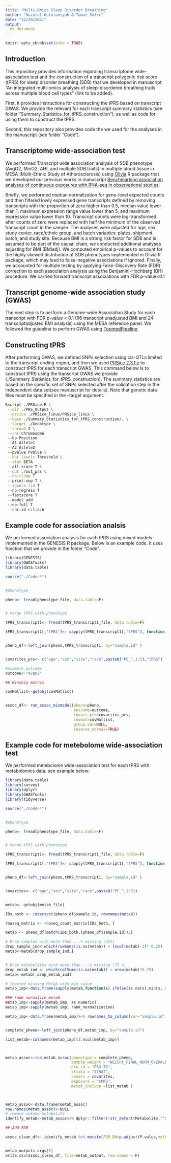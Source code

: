 ```yaml
---
title: "Multi-Omics Sleep Disorder Breathing"
author: "Nuzulul Kurniansyah & Tamar Sofer"
date: "12/29/2021"
output: 
  md_document
---
```



```r
knitr::opts_chunk$set(echo = TRUE)
```

## Introduction


This repository provides information regarding transcriptome wide-association test and the construction of a transcript polygenic risk score (tPRS) for sleep disorder breathing (SDB) that we developed in manuscript "An integrated multi-omics analysis of sleep-disordered breathing traits across multiple blood cell types" (link to be added).

First, it provides instructions for constructing the tPRS based on transcript GWAS. We provide the relevant for each transcript summary statistics (see folder “Summary_Statistics_for_tPRS_construction”), as well as code for using them to construct the tPRS.

Second, this repository also provides code the we used for the analyses in the manuscript (see folder “Code”).


## Transcriptome wide-association test
We performed Transcript wide association analysis of SDB phenotype (AvgO2, MinO2, AHI, and multiple SDB traits) in multiple blood tissue in MESA (Multi-Ethnic Study of Atherosclerosis) using [Olivia](https://github.com/nkurniansyah/Olivia "Olivia") R package that we developed our previous works in manuscript [Benchmarking association analyses of continuous exposures with RNA-seq in observational studies](https://academic.oup.com/bib/article-abstract/22/6/bbab194/6278609).

Briefly, we performed median normalization for gene-level expected counts and then filtered lowly expressed gene transcripts defined by removing transcripts with the proportion of zero higher than 0.5, median value lower than 1, maximum expression range value lower than 5, and maximum expression value lower than 10. Transcript counts were log-transformed after counts of zero were replaced with half the minimum of the observed transcript count in the sample. The analyses were adjusted for age, sex, study center, race/ethnic group, and batch variables: plates, shipment batch, and study site. Because BMI is a strong risk factor for SDB and is assumed to be part of the causal chain, we conducted additional analyses adjusting for BMI (BMIadj). We computed empirical p-values to account for the highly skewed distribution of SDB phenotypes implemented in Olivia R package, which may lead to false-negative associations if ignored. Finally, we accounted for multiple testing by applying False-Discovery Rate (FDR) correction to each association analysis using the Benjamini-Hochberg (BH) procedure. We carried forward transcript associations with FDR p-value<0.1 


## Transcript genome-wide association study (GWAS)


The next step is to perform a Genome-wide Association Study for each transcript with FDR p-value < 0.1 (96 transcript unadjusted BMI and 24 transcriptadjusted BMI analysis) using the MESA reference panel. We followed the guideline to perform GWAS using [TopmedPipeline](https://github.com/UW-GAC/analysis_pipeline "TopmedPipeline").


## Constructing tPRS

After performing GWAS, we defined SNPs selection using cis-QTLs limited to the transcript coding region, and then we used [PRSice 2.3.1.e](https://www.prsice.info "PRSice 2.3.1.e") to construct tPRS for each transcript GWAS. This command below is to construct tPRS using the transcript GWAS we provide (./Summary_Statistics_for_tPRS_construction). The summary statistics are based on the specific set of SNPs selected after the validation step in the independent data set(see manuscript for details). Note that genetic data files must be specified in the –target argument.


```bash


Rscript ./PRSice.R \
 --dir ./PRS_Output \
 --prsice ./PRSice_linux/PRSice_linux \
 --base ./Summary_Statistics_for_tPRS_construction/. \
 --target ./Genotype \
 --thread 2 \
 --chr Chromosome 
 --bp Position 
 --A1 Allele1 
 --A2 Allele2 
 --pvalue PValue \
 --bar-levels Threshold \
 --stat BETA 
 --all-score T \
 --out ./out_prs \
 --no-clump T
 --print-snp T \
 --ignore-fid T 
 --no-regress T 
 --fastscore T 
 --model add 
 --no-full T 
 --chr-id c:l:a:b


```


## Example code for association analsis

We performed association analysis for each tPRS using mixed models implemented in the GENESIS R package. Below is an example code. It uses function that we provide in the folder "Code".

```r

library(GENESIS)
library(GWASTools)
library(data.table)

source("./Code/*")


#phenotype

pheno<- fread(phenotype_file, data.table=F)


# merge tPRS with phenotype

tPRS_transcript1<- fread(tPRS_transcript1_file, data.table=F)

tPRS_transcript1[,"tPRS"]<- sapply(tPRS_transcript1[,"tPRS"], function (x) (x-mean(x))/sd(x))


pheno_df<-left_join(pheno,tPRS_transcript1, by="sample.id" )


covarites_prs<- c("age","sex","site","race",paste0("PC_",1:5),"tPRS")

#example outcome
outcome<-"AvgO2"

## Kinship matrix

covMatlist<-getobj(covMatlist)


assoc_df<- run_assoc_mixmodel(pheno=pheno,
                              outcome=outcome,
                              covars_prs=covarites_prs, 
                              covmat=covMatlist,
                              group.var=NULL,
                              inverse_normal=TRUE)


```




## Example code for metebolome wide-association test

We performed  metebolome wide-association test for each tPRS with metabolomics data. see example below:



```r


library(data.table)
library(survey)
library(dplyr)
library(GWASTools)
library(tidyverse)

source("./Code/*")


#phenotype

pheno<- fread(phenotype_file, data.table=F)


# merge tPRS with phenotype

tPRS_transcript1<- fread(tPRS_transcript1_file, data.table=F)

tPRS_transcript1[,"tPRS"]<- sapply(tPRS_transcript1[,"tPRS"], function (x) (x-mean(x))/sd(x))


pheno_df<-left_join(pheno,tPRS_transcript1, by="sample.id" )


covarites<- c("age","sex","site","race",paste0("PC_",1:5))


metab<- getobj(metab_file)

IDs_both <- intersect(pheno_df$sample.id, rownames(metab))

rnaseq_matrix <- rnaseq_count_matrix[IDs_both, ] 

metab <- pheno_df[match(IDs_both,(pheno_df$sample.id)),]

# Drop samples with more than ...% missing (25%)
drop_sample_ind<-which(rowSums(is.na(metab)) < (ncol(metab)-2)* 0.25)
metab<-metab[drop_sample_ind,]


# Drop metabolites with more than ...% missing (75 %)
drop_metab_ind <- which(colSums(is.na(metab)) < nrow(metab)*0.75)
metab<-metab[,drop_metab_ind]

# Imputed missing Metab with min value
metab_imp<-data.frame(sapply(metab,function(x) ifelse(is.na(x),min(x, na.rm = TRUE),x)))

### rank normalize metab
metab_imp<-sapply(metab_imp, as.numeric)
metab_imp<-sapply(metab_imp, rank_normalization)

metab_imp<-data.frame(metab_imp)%>% rownames_to_column(var="sample.id")


complete_pheno<-left_join(pheno_df,metab_imp, by="sample.id")

list_metab<-colnames(metab_imp)[2:ncol(metab_imp)]



metab_assoc<-run_metab_assoc(phenotype = complete_pheno,
                             sample_weight = "WEIGHT_FINAL_NORM_OVERALL",
                             psu_id = "PSU_ID",
                             strata = "STRAT",
                             covars = covarites,
                             exposure = "tPRS",
                             metab_include =list_metab )



metab_assoc<-data.frame(metab_assoc)
row.names(metab_assoc)<-NULL
# remove unknow metabolite
identify_metab<-metab_assoc%>% dplyr::filter(!str_detect(Metabolite,"^X"))

## Add FDR

assoc_clean_df<- identify_metab %>% mutate(FDR_BH=p.adjust(P.value,method="BH"))


metab_output<-args[5]
write.csv(assoc_clean_df, file=metab_output, row.names = F)

```



